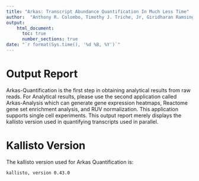 ```yaml
---
title: "Arkas: Transcript Abundance Quantification In Much Less Time"
author:  "Anthony R. Colombo, Timothy J. Triche, Jr, Giridharan Ramsingh"
output:
    html_document:
      toc: true
      number_sections: true
date: "`r format(Sys.time(), '%d %B, %Y')`"
---
```


# Output Report
Arkas-Quantification is the first step in obtaining analytical results from raw reads.  For Analytical results, please use the second application called Arkas-Analysis which can generate gene expression heatmaps, Reactome gene set enrichment analysis, and RUV normalization.  This application supports single cell experiments.   This output report merely displays the kallisto version used in quantifying transcripts used in parallel.  

# Kallisto Version
The kallisto version used for Arkas Quantification is:
```
kallisto, version 0.43.0

```

